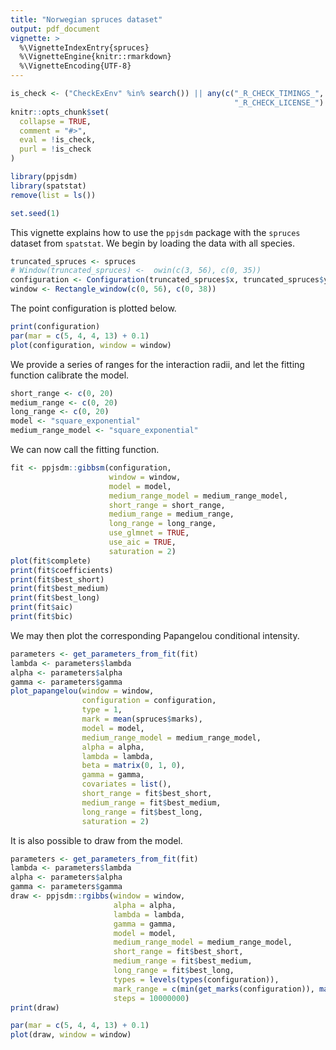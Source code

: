 ```yaml
---
title: "Norwegian spruces dataset"
output: pdf_document
vignette: >
  %\VignetteIndexEntry{spruces}
  %\VignetteEngine{knitr::rmarkdown}
  %\VignetteEncoding{UTF-8}
---
```

  
```r
is_check <- ("CheckExEnv" %in% search()) || any(c("_R_CHECK_TIMINGS_",
                                                  "_R_CHECK_LICENSE_") %in% names(Sys.getenv()))
knitr::opts_chunk$set(
  collapse = TRUE,
  comment = "#>",
  eval = !is_check,
  purl = !is_check
)

```

```r
library(ppjsdm)
library(spatstat)
remove(list = ls())

set.seed(1)
```

This vignette explains how to use the `ppjsdm` package with the `spruces` dataset from `spatstat`.
We begin by loading the data with all species.

```r
truncated_spruces <- spruces
# Window(truncated_spruces) <-  owin(c(3, 56), c(0, 35))
configuration <- Configuration(truncated_spruces$x, truncated_spruces$y, marks = truncated_spruces$marks)
window <- Rectangle_window(c(0, 56), c(0, 38))
```

The point configuration is plotted below.

```r
print(configuration)
par(mar = c(5, 4, 4, 13) + 0.1)
plot(configuration, window = window)
```

We provide a series of ranges for the interaction radii, and let the fitting function calibrate the model.

```r
short_range <- c(0, 20)
medium_range <- c(0, 20)
long_range <- c(0, 20)
model <- "square_exponential"
medium_range_model <- "square_exponential"
```

We can now call the fitting function.

```r
fit <- ppjsdm::gibbsm(configuration, 
                      window = window, 
                      model = model,
                      medium_range_model = medium_range_model,
                      short_range = short_range,
                      medium_range = medium_range,
                      long_range = long_range,
                      use_glmnet = TRUE,
                      use_aic = TRUE,
                      saturation = 2)
plot(fit$complete)
print(fit$coefficients)
print(fit$best_short)
print(fit$best_medium)
print(fit$best_long)
print(fit$aic)
print(fit$bic)
```

We may then plot the corresponding Papangelou conditional intensity.

```r
parameters <- get_parameters_from_fit(fit)
lambda <- parameters$lambda
alpha <- parameters$alpha
gamma <- parameters$gamma
plot_papangelou(window = window,
                configuration = configuration,
                type = 1, 
                mark = mean(spruces$marks),
                model = model, 
                medium_range_model = medium_range_model, 
                alpha = alpha, 
                lambda = lambda, 
                beta = matrix(0, 1, 0), 
                gamma = gamma, 
                covariates = list(), 
                short_range = fit$best_short, 
                medium_range = fit$best_medium, 
                long_range = fit$best_long, 
                saturation = 2) 
```

It is also possible to draw from the model.

```r
parameters <- get_parameters_from_fit(fit)
lambda <- parameters$lambda
alpha <- parameters$alpha
gamma <- parameters$gamma
draw <- ppjsdm::rgibbs(window = window, 
                       alpha = alpha, 
                       lambda = lambda, 
                       gamma = gamma,
                       model = model,
                       medium_range_model = medium_range_model,
                       short_range = fit$best_short, 
                       medium_range = fit$best_medium, 
                       long_range = fit$best_long, 
                       types = levels(types(configuration)),
                       mark_range = c(min(get_marks(configuration)), max(get_marks(configuration))),
                       steps = 10000000)
print(draw)

par(mar = c(5, 4, 4, 13) + 0.1)
plot(draw, window = window)
```